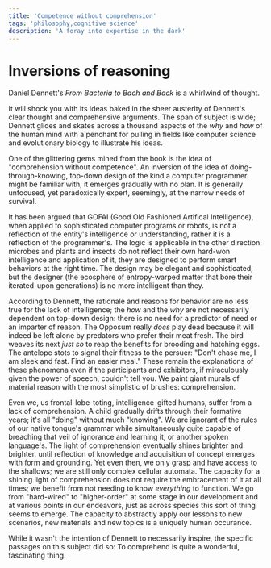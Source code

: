 ```yaml
---
title: 'Competence without comprehension'
tags: 'philosophy,cognitive science'
description: 'A foray into expertise in the dark'
---
```


# Inversions of reasoning

Daniel Dennett's _From Bacteria to Bach and Back_ is a whirlwind of thought.

It will shock you with its ideas baked in the sheer austerity of Dennett's clear thought and comprehensive arguments. The
span of subject is wide; Dennett glides and skates across a thousand aspects of the _why_ and _how_ of the human mind
with a penchant for pulling in fields like computer science and evolutionary biology to illustrate his ideas.

One of the glittering gems mined from the book is the idea of "comprehension without competence". An inversion of the idea
of doing-through-knowing, top-down design of the kind a computer programmer might be familiar with, it emerges gradually
with no plan. It is generally unfocused, yet paradoxically expert, seemingly, at the narrow needs of survival.

It has been argued that GOFAI (Good Old Fashioned Artifical Intelligence), when applied to sophisticated computer programs
or robots, is not a reflection of the entity's intelligence or understanding, rather it is a reflection of the programmer's.
The logic is applicable in the other direction: microbes and plants and insects do not reflect their own hard-won intelligence
and application of it, they are designed to perform smart behaviors at the right time. The design may be elegant and sophisticated,
but the designer (the ecosphere of entropy-warped matter that bore their iterated-upon generations) is no more intelligent than
they.

According to Dennett, the rationale and reasons for behavior are no less true for the lack of intelligence; the _how_ and the _why_
are not necessarily dependent on top-down design: there is no need for a predictor of need or an imparter of reason. The Opposum
really _does_ play dead because it will indeed be left alone by predators who prefer their meat fresh. The bird weaves its next
_just so_ to reap the benefits for brooding and hatching eggs. The antelope stots to signal their fitness to the persuer: "Don't
chase me, I am sleek and fast. Find an easier meal." These remain the explanations of these phenomena even if the participants
and exhibitors, if miraculously given the power of speech, couldn't tell you. We paint giant murals of material reason with
the most simplistic of brushes: comprehension.

Even we, us frontal-lobe-toting, intelligence-gifted humans, suffer from a lack of comprehension. A child gradually drifts
through their formative years; it's all "doing" without much "knowing". We are ignorant of the rules of our native tongue's
grammar while simultaneously quite capable of breaching that veil of ignorance and learning it, or another spoken language's.
The light of comprehension eventually shines brighter and brighter, until reflection of knowledge and acquisition of concept
emerges with form and grounding. Yet even then, we only grasp and have access to the shallows; we are still only complex cellular automata.
The capacity for a shining light of comprehension does not require the embracement of it at all times; we benefit from not needing
to know _everything_ to function. We go from "hard-wired" to "higher-order" at some stage in our development and at various points
in our endeavors, just as across species this sort of thing seems to emerge. The capacity to abstractly apply our lessons to new
scenarios, new materials and new topics is a uniquely human occurance.

While it wasn't the intention of Dennett to necessarily inspire, the specific passages on this subject did so: To
comprehend is quite a wonderful, fascinating thing.

